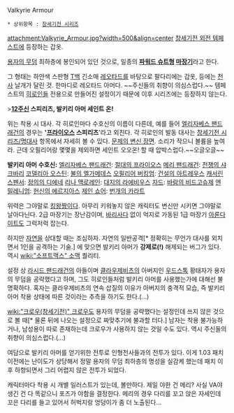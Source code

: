Valkyrie Armour

 * 상위항목 : [[창세기전 시리즈]]

attachment:Valkyrie_Armour.jpg?width=500&align=center
[[창세기전 외전 템페스트]]에 등장하는 갑옷.

[[용자의 무덤]] 최하층에 봉인되어 있던 것으로, 일종의 '''[[파워드 슈트]]형 [[마장기]]'''라고 한다.

그 형태는 하얀색 스판형 [[T백]] 긴소매 [[레오타드]]를 바탕으로 팔다리에는 갑옷, 등에는 [[천사]] 날개가 달린 것. 한마디로 레오타드 아머다. ~~주신들의 취향이 의심스럽다.~~ 템페스트의 [[히로인]]들 전용으로 만들어진 설정이기 때문에 이후 시리즈에는 등장하지 않는다.

>'''[[12주신]] 스피리츠, 발키리 아머 세인트 온!'''

위는 착용 시 대사. 각 히로인마다 수호신의 이름이 다른데, 예를 들어 [[엘리자베스 팬드래건]]의 경우는 ''''[[프라이오스]] 스피리츠''''라고 외친다. 각 히로인의 발동 대사는 [[창세기전 시리즈/명대사]] 항목에서 자세히 볼 수 있다. [http://www.youtube.com/watch?v=_VNoDLmnXIg 문제의 변신 장면]. 소리가 작으니 볼륨을 높여라. 근데 오필리어랑 몇몇을 제외하면 세인트 오오온! 할 때 압박스럽다.~~오글오글~~

'''발키리 아머 수호신:'''
[[엘리자베스 팬드래건]]: [[프라이오스|절대의 프라이오스]]
[[메리 팬드래건]]: [[샤크바리|전쟁의 샤크바리]]
[[코델리아 오스틴]]: [[12주신|불의 엘가메데스]]
[[오필리어 버킹엄]]: [[12주신|건설의 아트레우스]]
[[캐서린 스펜서]]: [[디에네 라미엘|정의의 디에네]]
[[리나 맥로레인]]: [[12주신|대지의 라에비우스]]
[[자드]]: [[아셀라스 디엘|바람의 비드고슈제]]
[[앤 밀레니엄]]: [[12주신|헌신의 에르지아스]]
[[제인 쇼어]]: [[12주신|번개의 카라트]]  

위력은 그야말로 [[킹왕짱]]이다. 아무리 키워놓지 않은 캐릭터도 변신만 시키면 그야말로 날아다닌다. 2급 마장기는 장난감이며, [[바리사다]] 없이 억지로 가동된 1급 마장기 [[아론다이트]]도 그럭저럭 잡는다.

하지만 [[자연]]을 상대할 때는 조심하자. 자연의 일반공격[* 정확히는 무언가 대사를 외치면서 1인을 공격하는 기술.] 에 맞으면 발키리 아머가 '''강제로(!)''' 해제되는 버그가 있다. 역시 [[wiki:"소프트맥스" 소맥]] 퀄리티.

설정 상 [[라시드 팬드래건]]의 아들이며 [[클라우제비츠]]의 아버지인 [[우드스톡]] 황태자가 용자의 무덤을 공략했다고 하며, 그도 히로인들처럼 발키리 아머를 사용했는가에 대해선 불명확하다. 혹자는 클라우제비츠의 연속 삽질의 이유가 아버지의 충격적 모습, 즉 발키리 아머 착용 상태에 따른 것이라는 추측을 하기도 한다.(...) 

[[wiki:"크로우(창세기전)" 크로우]]도 용자의 무덤을 공략했다는 설정인데 쓰지 않은 것으로 볼 때[* 물론 뒤에 나오는 설정으로 짜맞추기에 불과할 터다.] 남자는 착용 불가능하거나, 남성용이 따로 존재하는데 크로우가 사용하지 않는 것일 수도 있다. 역시 주신들의 취향이 의심스럽다.(...)

여담으로 발키리 아머를 얻기위한 전투로 인형천사들과의 전투가 있다. 이게 1.03 패치 이전에는 난이도가 상당해서 정말 용자의 무덤 최하층의 명성을 실감케 했는데 패치 이후 하향되면서 그리 어렵지 않은 전투가 되었다.

캐릭터마다 착용 시 개별 일러스트가 있는데, 볼만하다. 제일 야한 건 메리? 사실 VA야 생긴 건 다 똑같으니 포즈가 야함을 결정한다. 메리의 경우 다리를 꼬고 앉은 자세인데 꼬은 다리를 들고 있어서 허벅지랑 엉덩이가 좀 더 노출된다...
